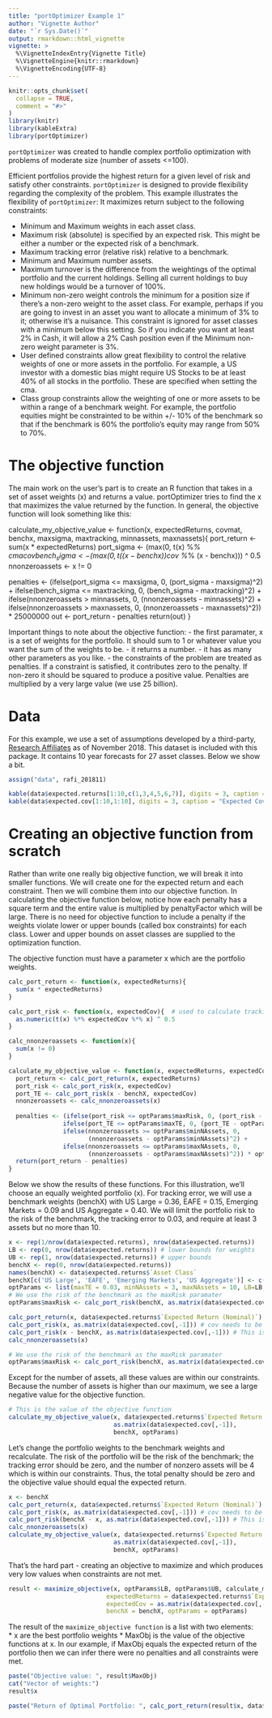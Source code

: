 ```yaml
---
title: "portOptimizer Example 1"
author: "Vignette Author"
date: "`r Sys.Date()`"
output: rmarkdown::html_vignette
vignette: >
  %\VignetteIndexEntry{Vignette Title}
  %\VignetteEngine{knitr::rmarkdown}
  %\VignetteEncoding{UTF-8}
---
```


```r
knitr::opts_chunk$set(
  collapse = TRUE,
  comment = "#>"
)
library(knitr)
library(kableExtra)
library(portOptimizer)
```



`portOptimizer` was created to handle complex portfolio optimization with problems of moderate size (number of assets <=100).  

Efficient portfolios provide the highest return for a given level of risk and satisfy other constraints.  `portOptimizer` is designed to provide flexibility regarding the complexity of the problem.  This example illustrates the flexibility of `portOptimizer`: It maximizes return subject to the following constraints:

- Minimum and Maximum weights in each asset class.    
- Maximum risk (absolute) is specified by an expected risk.  This might be either a number or the expected risk of a benchmark. 
- Maximum tracking error (relative risk) relative to a benchmark.
- Minimum and Maximum number assets.  
- Maximum turnover is the difference from the weightings of the optimal portfolio and the current holdings.  Selling all current holdings to buy new holdings would be a turnover of 100%.
- Minimum non-zero weight controls the minimum for a position size if there's a non-zero weight to the asset class. For example, perhaps if you are going to invest in an asset you want to allocate a minimum of 3% to it; otherwise it's a nuisance.  This constraint is ignored for asset classes with a minimum below this setting.  So if you indicate you want at least 2% in Cash, it will allow a 2% Cash position even if the Minimum non-zero weight parameter is 3%. 
- User defined constraints allow great flexibility to control the relative weights of one or more assets in the portfolio.  For example, a US investor with a domestic bias might require US Stocks to be at least 40% of all stocks in the portfolio.  These are specified when setting the cma.
- Class group constraints allow the weighting of one or more assets to be within a range of a benchmark weight.  For example, the portfolio equities might be constrainted to be within +/- 10% of the benchmark so that if the benchmark is 60% the portfolio's equity may range from 50% to 70%.

# The objective function

The main work on the user's part is to create an R function that takes in a set of asset weights (x) and returns a value.  portOptimizer tries to find the x that maximizes the value returned by the function.  In general, the objective function will look something like this:

calculate_my_objective_value <- function(x, expectedReturns, covmat, benchx, maxsigma, maxtracking, minnassets, maxnassets){
  port_return  <- sum(x * expectedReturns)
  port_sigma <- (max(0, t(x) %*% cma$cov %*% x)) ^ 0.5
  bench_sigma <- (max(0, t((x - benchx)) %*% cma$cov %*% (x - benchx))) ^ 0.5
  nnonzeroassets <- x != 0
  
  penalties <-  (ifelse(port_sigma <= maxsigma, 0, (port_sigma - maxsigma)^2) +
                ifelse(bench_sigma <= maxtracking, 0, (bench_sigma - maxtracking)^2) + 
                ifelse(nnonzeroassets > minnassets, 0, (nnonzeroassets - minnassets)^2) +
                ifelse(nnonzeroassets > maxnassets, 0, (nnonzeroassets - maxnassets)^2)) *
                25000000
  out <- port_return - penalties
  return(out)
}

Important things to note about the objective function:
- the first paramater, x is a set of weights for the portfolio.  It should sum to 1 or whatever value you want the sum of the weights to be.
- it returns a number.
- it has as many other parameters as you like.
- the constraints of the problem are treated as penalties.  If a constraint is satisfied, it contributes zero to the penalty. If non-zero it should be squared to produce a positive value.  Penalties are multiplied by a very large value (we use 25 billion). 

# Data

For this example, we use a set of assumptions developed by a third-party, [Research Affiliates](https://interactive.researchaffiliates.com/asset-allocation#!/?currency=USD&model=ER&scale=LINEAR&terms=NOMINAL) as of November 2018. This dataset is included with this package.  It contains 10 year forecasts for 27 asset classes.  Below we show a bit.  

```r
assign("data", rafi_201811)
```

```r
kable(data$expected.returns[1:10,c(1,3,4,5,6,7)], digits = 3, caption = "Expected Returns")
kable(data$expected.cov[1:10,1:10], digits = 3, caption = "Expected Covariance")
```

# Creating an objective function from scratch

Rather than write one really big objective function, we will break it into smaller functions.  We will create one for the expected return and each constraint.  Then we will combine them into our objective function.  In calculating the objective function below, notice how each penalty has a square term and the entire value is multiplied by penaltyFactor which will be large.  There is no need for objective function to include a penalty if the weights violate lower or upper bounds (called box constraints) for each class. Lower and upper bounds on asset classes are supplied to the optimization function. 

The objective function must have a parameter x which are the portfolio weights. 

```r

calc_port_return <- function(x, expectedReturns){
  sum(x * expectedReturns)
}

calc_port_risk <- function(x, expectedCov){  # used to calculate tracking error also
  as.numeric(t(x) %*% expectedCov %*% x) ^ 0.5
}

calc_nnonzeroassets <- function(x){
  sum(x != 0)
}

calculate_my_objective_value <- function(x, expectedReturns, expectedCov, benchX, optParams){
  port_return <- calc_port_return(x, expectedReturns)
  port_risk <- calc_port_risk(x, expectedCov) 
  port_TE <- calc_port_risk(x - benchX, expectedCov)
  nnonzeroassets <- calc_nnonzeroassets(x)
  
  penalties <- (ifelse(port_risk <= optParams$maxRisk, 0, (port_risk - optParams$maxRisk)^2)  + 
               ifelse(port_TE <= optParams$maxTE, 0, (port_TE - optParams$maxTE)^2)  + 
               ifelse(nnonzeroassets >= optParams$minNAssets, 0, 
                      (nnonzeroassets - optParams$minNAssets)^2) +
               ifelse(nnonzeroassets <= optParams$maxNAssets, 0, 
                      (nnonzeroassets - optParams$maxNAssets)^2)) * optParams$penaltyFactor
  return(port_return - penalties)
}
```

Below we show the results of these functions.   For this illustration, we'll choose an equally weighted portfolio (x).  For tracking error, we will use a benchmark weights (benchX) with US Large = 0.36, EAFE = 0.15, Emerging Markets = 0.09 and US Aggregate = 0.40.  We will limit the portfolio risk to the risk of the benchmark, the tracking error to 0.03, and require at least 3 assets but no more than 10.

```r
x <- rep(1/nrow(data$expected.returns), nrow(data$expected.returns))
LB <- rep(0, nrow(data$expected.returns)) # lower bounds for weights
UB <- rep(1, nrow(data$expected.returns)) # upper bounds
benchX <- rep(0, nrow(data$expected.returns))
names(benchX) <- data$expected.returns$`Asset Class`
benchX[c('US Large', 'EAFE', 'Emerging Markets', 'US Aggregate')] <- c(0.36, 0.15, 0.09, 0.4)
optParams <- list(maxTE = 0.03, minNAssets = 3, maxNAssets = 10, LB=LB, UB=UB, penaltyFactor = 25e9)
# We use the risk of the benchmark as the maxRisk paramater
optParams$maxRisk <- calc_port_risk(benchX, as.matrix(data$expected.cov[,-1]))

calc_port_return(x, data$expected.returns$`Expected Return (Nominal)`)
calc_port_risk(x, as.matrix(data$expected.cov[,-1])) # cov needs to be a matrix, not a d.f.
calc_port_risk(x - benchX, as.matrix(data$expected.cov[,-1])) # This is tracking error
calc_nnonzeroassets(x)

# We use the risk of the benchmark as the maxRisk paramater
optParams$maxRisk <- calc_port_risk(benchX, as.matrix(data$expected.cov[,-1]))
```

Except for the number of assets, all these values are within our constraints.  Because the number of assets is higher than our maximum, we see a large negative value for the objective function. 

```r
# This is the value of the objective function
calculate_my_objective_value(x, data$expected.returns$`Expected Return (Nominal)`, 
                             as.matrix(data$expected.cov[,-1]), 
                             benchX, optParams)
```

Let's change the portfolio weights to the benchmark weights and recalculate.  The risk of the portfolio will be the risk of the benchmark; the tracking error should be zero, and the number of nonzero assets will be 4 which is within our constraints. Thus, the total penalty should be zero and the objective value should equal the expected return. 

```r
x <- benchX
calc_port_return(x, data$expected.returns$`Expected Return (Nominal)`)
calc_port_risk(x, as.matrix(data$expected.cov[,-1])) # cov needs to be a matrix, not a d.f.
calc_port_risk(benchX - x, as.matrix(data$expected.cov[,-1])) # This is tracking error
calc_nnonzeroassets(x)
calculate_my_objective_value(x, data$expected.returns$`Expected Return (Nominal)`, 
                             as.matrix(data$expected.cov[,-1]), 
                             benchX, optParams)
```

That's the hard part - creating an objective to maximize and which produces very low values when constraints are not met.  

```r
result <- maximize_objective(x, optParams$LB, optParams$UB, calculate_my_objective_value,
                           expectedReturns = data$expected.returns$`Expected Return (Nominal)`,
                           expectedCov = as.matrix(data$expected.cov[,-1]),
                           benchX = benchX, optParams = optParams)
```

The result of the `maximize_objective function` is a list with two elements:    
* x are the best portfolio weights
* MaxObj is the value of the objective functions at x.  In our example, if MaxObj equals the expected return of the portfolio then we can infer there were no penalties and all constraints were met.

```r
paste("Objective value: ", result$MaxObj)
cat("Vector of weights:")
result$x

paste("Return of Optimal Portfolio: ", calc_port_return(result$x, data$expected.returns$`Expected Return (Nominal)`))
```


